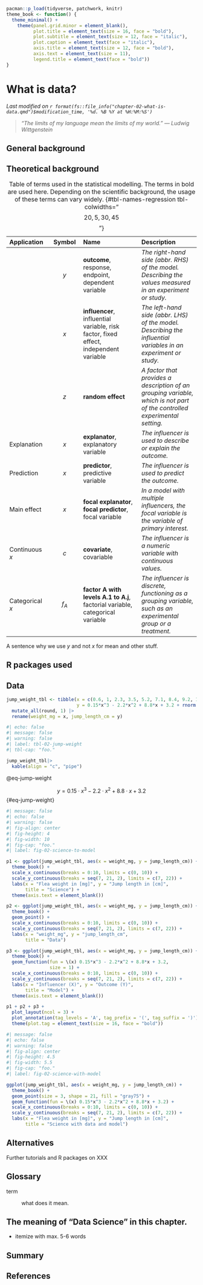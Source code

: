 ```r
pacman::p_load(tidyverse, patchwork, knitr)
theme_book <- function() {
  theme_minimal() +
    theme(panel.grid.minor = element_blank(),
          plot.title = element_text(size = 16, face = "bold"),
          plot.subtitle = element_text(size = 12, face = "italic"),
          plot.caption = element_text(face = "italic"),
          axis.title = element_text(size = 12, face = "bold"),
          axis.text = element_text(size = 11),
          legend.title = element_text(face = "bold"))
}
```

# What is data? {#sec-what-is-data}

*Last modified on `r format(fs::file_info("chapter-02-what-is-data.qmd")$modification_time, '%d. %B %Y at %H:%M:%S')`*

> *"The limits of my language mean the limits of my world." --- Ludwig Wittgenstein*

## General background

## Theoretical background


| Application | Symbol | Name | Description |
|:-------------|:--------:|:------------------|:------------------|
|  | $y$ | **outcome**, response, endpoint, dependent variable | *The right-hand side (abbr. RHS) of the model. Describing the values measured in an experiment or study.* |
|  | $x$ | **influencer**, influential variable, risk factor, fixed effect, independent variable | *The left-hand side (abbr. LHS) of the model. Describing the influential  variables in an experiment or study.* |
|  | $z$ | **random effect** | *A factor that provides a description of an grouping variable, which is not part of the controlled experimental setting.* |
| Explanation | $x$ | **explanator**, explanatory variable | *The influencer is used to describe or explain the outcome.* |
| Prediction | $x$ | **predictor**, predictive variable | *The influencer is used to predict the outcome.* |
| Main effect | $x$ | **focal explanator**, **focal predictor**, focal variable | *In a model with multiple influencers, the focal variable is the variable of primary interest.* |
| Continuous $x$ | $c$ | **covariate**, covariable | *The influencer is a numeric variable with continuous values.* |
| Categorical $x$ | $f_A$ | **factor A with levels A.1 to A.j**, factorial variable, categorical variable | *The influencer is discrete, functioning as a grouping variable, such as an experimental group or a treatment.*  |

: Table of terms used in the statistical modelling. The terms in bold are used here. Depending on the scientific background, the usage of these terms can vary widely.  {#tbl-names-regression tbl-colwidths="$$20, 5, 30, 45$$"}

A sentence why we use $y$ and not $x$ for mean and other stuff.

## R packages used

## Data

```r
jump_weight_tbl <- tibble(x = c(0.6, 1, 2.3, 3.5, 5.2, 7.1, 8.4, 9.2, 10),
                          y = 0.15*x^3 - 2.2*x^2 + 8.8*x + 3.2 + rnorm(9, 0, 0.5)) |>
  mutate_all(round, 1) |> 
  rename(weight_mg = x, jump_length_cm = y)
```

```r
#| echo: false
#| message: false
#| warning: false
#| label: tbl-02-jump-weight
#| tbl-cap: "foo."

jump_weight_tbl|> 
  kable(align = "c", "pipe")
```

@eq-jump-weight

$$
y = 0.15\cdot x^3 - 2.2\cdot x^2 + 8.8 \cdot x + 3.2
$$ {#eq-jump-weight}

```r
#| message: false
#| echo: false
#| warning: false
#| fig-align: center
#| fig-height: 4
#| fig-width: 10
#| fig-cap: "foo."
#| label: fig-02-science-to-model

p1 <- ggplot(jump_weight_tbl, aes(x = weight_mg, y = jump_length_cm)) +
  theme_book() +
  scale_x_continuous(breaks = 0:10, limits = c(0, 10)) +
  scale_y_continuous(breaks = seq(7, 21, 2), limits = c(7, 22)) +
  labs(x = "Flea weight in [mg]", y = "Jump length in [cm]",
       title = "Science") +
  theme(axis.text = element_blank())

p2 <- ggplot(jump_weight_tbl, aes(x = weight_mg, y = jump_length_cm)) +
  theme_book() +
  geom_point() +
  scale_x_continuous(breaks = 0:10, limits = c(0, 10)) +
  scale_y_continuous(breaks = seq(7, 21, 2), limits = c(7, 22)) +
  labs(x = "weight_mg", y = "jump_length_cm",
       title = "Data")

p3 <- ggplot(jump_weight_tbl, aes(x = weight_mg, y = jump_length_cm)) +
  theme_book() +
  geom_function(fun = \(x) 0.15*x^3 - 2.2*x^2 + 8.8*x + 3.2,
                size = 1) +
  scale_x_continuous(breaks = 0:10, limits = c(0, 10)) +
  scale_y_continuous(breaks = seq(7, 21, 2), limits = c(7, 22)) +
  labs(x = "Influencer (X)", y = "Outcome (Y)",
       title = "Model") +
  theme(axis.text = element_blank())

p1 + p2 + p3 +
  plot_layout(ncol = 3) +
  plot_annotation(tag_levels = 'A', tag_prefix = '(', tag_suffix = ')') &
  theme(plot.tag = element_text(size = 16, face = "bold"))
```

```r
#| message: false
#| echo: false
#| warning: false
#| fig-align: center
#| fig-height: 4.5
#| fig-width: 5.5
#| fig-cap: "foo."
#| label: fig-02-science-with-model

ggplot(jump_weight_tbl, aes(x = weight_mg, y = jump_length_cm)) +
  theme_book() +
  geom_point(size = 3, shape = 21, fill = "gray75") +
  geom_function(fun = \(x) 0.15*x^3 - 2.2*x^2 + 8.8*x + 3.2) +
  scale_x_continuous(breaks = 0:10, limits = c(0, 10)) +
  scale_y_continuous(breaks = seq(7, 21, 2), limits = c(7, 22)) +
  labs(x = "Flea weight in [mg]", y = "Jump length in [cm]",
       title = "Science with data and model") 
```

## Alternatives

Further tutorials and R packages on XXX

## Glossary

term

:   what does it mean.

## The meaning of "Data Science" in this chapter.

-   itemize with max. 5-6 words

## Summary

## References {.unnumbered}
